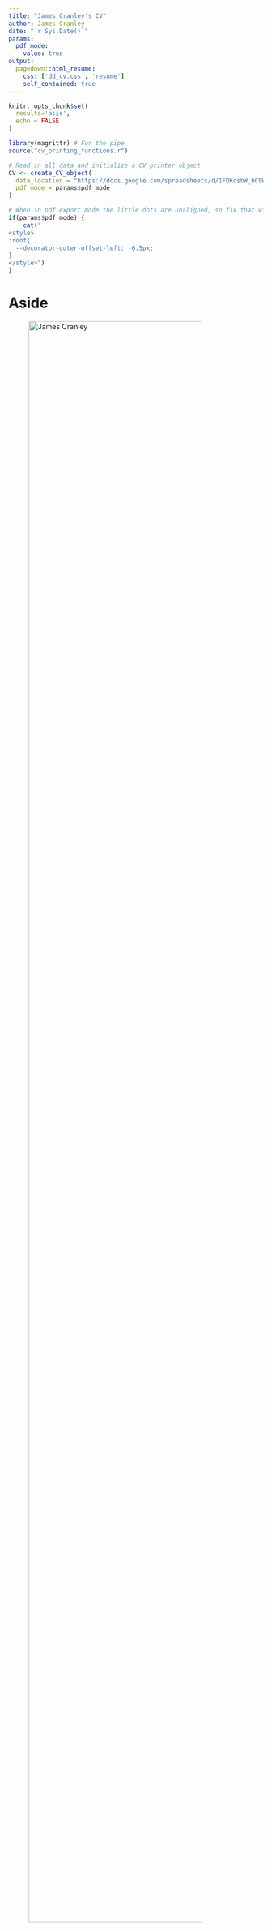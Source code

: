 ```yaml
---
title: "James Cranley's CV"
author: James Cranley
date: "`r Sys.Date()`"
params:
  pdf_mode:
    value: true
output:
  pagedown::html_resume:
    css: ['dd_cv.css', 'resume']
    self_contained: true
---
```


```r
knitr::opts_chunk$set(
  results='asis', 
  echo = FALSE
)

library(magrittr) # For the pipe
source("cv_printing_functions.r")

# Read in all data and initialize a CV printer object
CV <- create_CV_object(
  data_location = "https://docs.google.com/spreadsheets/d/1FDKosbW_bC9WvQKVsqhHbHmzXRIXS0sBUvE8cBBl2Ww/edit#gid=917338460",  
  pdf_mode = params$pdf_mode
)

```


```r
# When in pdf export mode the little dots are unaligned, so fix that with some conditional CSS.
if(params$pdf_mode) {
    cat("
<style>
:root{
  --decorator-outer-offset-left: -6.5px;
}
</style>")
}
```


Aside
================================================================================

<!-- Swap image with your preferred logo -->
![James Cranley](https://media.licdn.com/dms/image/C4D03AQF5uR3sCF6-_Q/profile-displayphoto-shrink_400_400/0/1640197505934?e=1677715200&v=beta&t=xBfjClr73r7m--ZN2IvA7VNGfMVr_8wa8pc3dAelb4k){width=90%}


```r
if(params$pdf_mode){
  cat("View this CV online with links at [here](https://james-cranley.github.io/cv/cv.html)")
} else {
  cat("[<i class='fas fa-download'></i> Download a PDF of this CV](https://james-cranley.github.io/cv/cv.pdf)")
}
```

Contact {#contact}
--------------------------------------------------------------------------------

```r
CV %>% print_contact_info()
```

Contents {#contents}
--------------------------------------------------------------------------------

[Education](#education)  
[Research Experience](#research)  
[Clinical Experience](#clinical)  
[Teaching Experience](#teaching)  
[Publications](#publications)  
[Posters and Presentations](#presentations)  
[Awards and Qualifications](#qualifications)  

Personal details {#personal-details}
--------------------------------------------------------------------------------

Born: 1989  
Nationality: British  
[Contact me](mailto:jc48@sanger.ac.uk) fordetails & referees


Disclaimer {#disclaimer}
--------------------------------------------------------------------------------


Last updated on `r Sys.Date()`.



Main
================================================================================

**James Cranley** {#title}
--------------------------------------------------------------------------------

```r
# Note the special double pipe so we modify the CV object in place
CV %<>% print_text_block("intro") 
```



Education {data-icon=graduation-cap data-concise=true, #education}
--------------------------------------------------------------------------------

```r
CV %<>% print_section('education')
```



Research Experience {data-icon=laptop, #research}
--------------------------------------------------------------------------------

```r
CV %<>% print_section('research_positions')
```



Clinical Experience {data-icon=hospital, #clinical}
--------------------------------------------------------------------------------


```r
CV %<>% print_section('industry_positions')
```

<!-- These breaks just force a new page so section doesnt get cut off -->
<br>
<br>
<br>

Teaching Experience {data-icon=chalkboard-teacher, #teaching}
--------------------------------------------------------------------------------


```r
CV %<>% print_section('teaching_positions')
```



<br>
<br>



Publications {data-icon=chart-line, #publications}
--------------------------------------------------------------------------------

```r
CV %<>% print_section('academic_articles')
```



```r
CV %<>% print_links()
```

Presentations and Posters {data-icon=lightbulb, #presentations}
--------------------------------------------------------------------------------


```r
CV %<>% print_section('data_science_writings')
```

Qualifications and Awards {data-icon=medal, #qualifications}
--------------------------------------------------------------------------------


```r
CV %<>% print_section('by_me_press')
```


Clinical Audit  {data-icon=key, #audit}
--------------------------------------------------------------------------------

```r
CV %<>% print_section('about_me_press')
```

